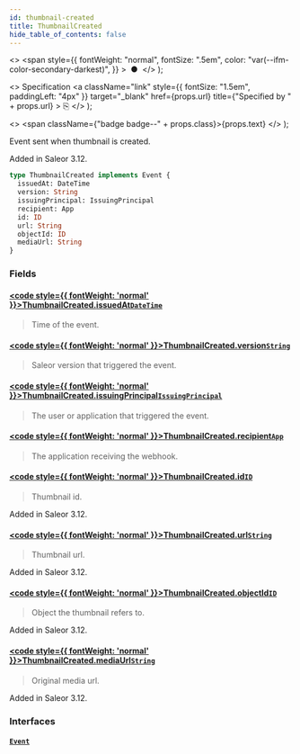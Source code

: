 ```yaml
---
id: thumbnail-created
title: ThumbnailCreated
hide_table_of_contents: false
---
```


  <>
    <span
      style={{
        fontWeight: "normal",
        fontSize: ".5em",
        color: "var(--ifm-color-secondary-darkest)",
      }}
    >
      &nbsp;●&nbsp;
    </span>
  </>
);

  <>
    Specification
    <a
      className="link"
      style={{ fontSize: "1.5em", paddingLeft: "4px" }}
      target="\_blank"
      href={props.url}
      title={"Specified by " + props.url}
    >
      ⎘
    </a>
  </>
);

  <>
    <span className={"badge badge--" + props.class}>{props.text}</span>
  </>
);

Event sent when thumbnail is created.

Added in Saleor 3.12.

```graphql
type ThumbnailCreated implements Event {
  issuedAt: DateTime
  version: String
  issuingPrincipal: IssuingPrincipal
  recipient: App
  id: ID
  url: String
  objectId: ID
  mediaUrl: String
}
```

### Fields

#### [<code style={{ fontWeight: 'normal' }}>ThumbnailCreated.<b>issuedAt</b></code>](#)<Bullet />[`DateTime`](../../api-reference/scalars/date-time) <Badge class="secondary" text="scalar"/>

> Time of the event.

#### [<code style={{ fontWeight: 'normal' }}>ThumbnailCreated.<b>version</b></code>](#)<Bullet />[`String`](../../api-reference/scalars/string) <Badge class="secondary" text="scalar"/>

> Saleor version that triggered the event.

#### [<code style={{ fontWeight: 'normal' }}>ThumbnailCreated.<b>issuingPrincipal</b></code>](#)<Bullet />[`IssuingPrincipal`](../../api-reference/unions/issuing-principal) <Badge class="secondary" text="union"/>

> The user or application that triggered the event.

#### [<code style={{ fontWeight: 'normal' }}>ThumbnailCreated.<b>recipient</b></code>](#)<Bullet />[`App`](../../api-reference/objects/app) <Badge class="secondary" text="object"/>

> The application receiving the webhook.

#### [<code style={{ fontWeight: 'normal' }}>ThumbnailCreated.<b>id</b></code>](#)<Bullet />[`ID`](../../api-reference/scalars/id) <Badge class="secondary" text="scalar"/>

> Thumbnail id.

Added in Saleor 3.12.

>

#### [<code style={{ fontWeight: 'normal' }}>ThumbnailCreated.<b>url</b></code>](#)<Bullet />[`String`](../../api-reference/scalars/string) <Badge class="secondary" text="scalar"/>

> Thumbnail url.

Added in Saleor 3.12.

>

#### [<code style={{ fontWeight: 'normal' }}>ThumbnailCreated.<b>objectId</b></code>](#)<Bullet />[`ID`](../../api-reference/scalars/id) <Badge class="secondary" text="scalar"/>

> Object the thumbnail refers to.

Added in Saleor 3.12.

>

#### [<code style={{ fontWeight: 'normal' }}>ThumbnailCreated.<b>mediaUrl</b></code>](#)<Bullet />[`String`](../../api-reference/scalars/string) <Badge class="secondary" text="scalar"/>

> Original media url.

Added in Saleor 3.12.

>

### Interfaces

#### [`Event`](../../api-reference/interfaces/event) <Badge class="secondary" text="interface"/>

>

